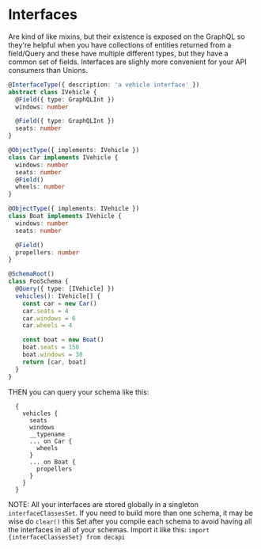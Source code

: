# Interfaces

Are kind of like mixins, but their existence is exposed on the GraphQL so they're helpful
when you have collections of entities returned from a field/Query and these have multiple different types, but they have a common set of fields.
Interfaces are slighly more convenient for your API consumers than Unions.

```ts
@InterfaceType({ description: 'a vehicle interface' })
abstract class IVehicle {
  @Field({ type: GraphQLInt })
  windows: number

  @Field({ type: GraphQLInt })
  seats: number
}

@ObjectType({ implements: IVehicle })
class Car implements IVehicle {
  windows: number
  seats: number
  @Field()
  wheels: number
}

@ObjectType({ implements: IVehicle })
class Boat implements IVehicle {
  windows: number
  seats: number

  @Field()
  propellers: number
}

@SchemaRoot()
class FooSchema {
  @Query({ type: [IVehicle] })
  vehicles(): IVehicle[] {
    const car = new Car()
    car.seats = 4
    car.windows = 6
    car.wheels = 4

    const boat = new Boat()
    boat.seats = 150
    boat.windows = 30
    return [car, boat]
  }
}
```

THEN you can query your schema like this:

```
  {
    vehicles {
      seats
      windows
      __typename
      ... on Car {
        wheels
      }
      ... on Boat {
        propellers
      }
    }
  }
```

NOTE: All your interfaces are stored globally in a singleton `interfaceClassesSet`.
If you need to build more than one schema, it may be wise do `clear()` this Set after you compile
each schema to avoid having all the interfaces in all of your schemas. Import it like this: `import {interfaceClassesSet} from decapi`
